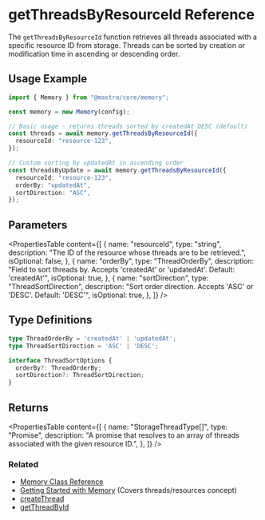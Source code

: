 # getThreadsByResourceId Reference

The `getThreadsByResourceId` function retrieves all threads associated with a specific resource ID from storage. Threads can be sorted by creation or modification time in ascending or descending order.

## Usage Example

```typescript
import { Memory } from "@mastra/core/memory";

const memory = new Memory(config);

// Basic usage - returns threads sorted by createdAt DESC (default)
const threads = await memory.getThreadsByResourceId({
  resourceId: "resource-123",
});

// Custom sorting by updatedAt in ascending order
const threadsByUpdate = await memory.getThreadsByResourceId({
  resourceId: "resource-123",
  orderBy: "updatedAt",
  sortDirection: "ASC",
});
```

## Parameters

<PropertiesTable
  content={[
    {
      name: "resourceId",
      type: "string",
      description: "The ID of the resource whose threads are to be retrieved.",
      isOptional: false,
    },
    {
      name: "orderBy",
      type: "ThreadOrderBy",
      description: "Field to sort threads by. Accepts 'createdAt' or 'updatedAt'. Default: 'createdAt'",
      isOptional: true,
    },
    {
      name: "sortDirection",
      type: "ThreadSortDirection", 
      description: "Sort order direction. Accepts 'ASC' or 'DESC'. Default: 'DESC'",
      isOptional: true,
    },
  ]}
/>

## Type Definitions

```typescript
type ThreadOrderBy = 'createdAt' | 'updatedAt';
type ThreadSortDirection = 'ASC' | 'DESC';

interface ThreadSortOptions {
  orderBy?: ThreadOrderBy;
  sortDirection?: ThreadSortDirection;
}
```

## Returns

<PropertiesTable
  content={[
    {
      name: "StorageThreadType[]",
      type: "Promise",
      description:
        "A promise that resolves to an array of threads associated with the given resource ID.",
    },
  ]}
/>

### Related

- [Memory Class Reference](/reference/memory/Memory.mdx)
- [Getting Started with Memory](/docs/memory/overview.mdx) (Covers threads/resources concept)
- [createThread](/reference/memory/createThread.mdx)
- [getThreadById](/reference/memory/getThreadById.mdx)
